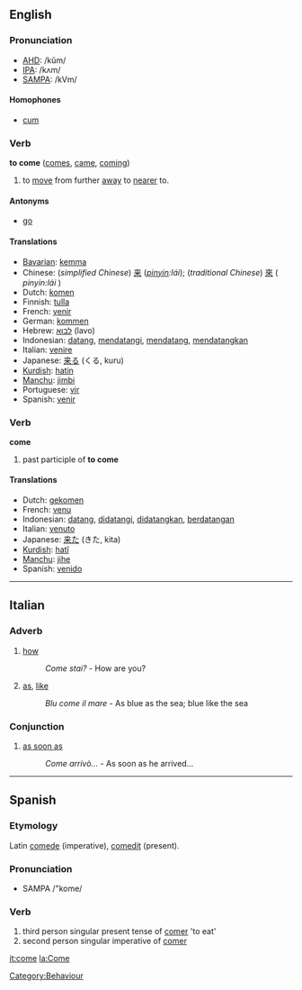 ==English==

=== Pronunciation ===
*[[w:AHD|AHD]]: /kŭm/
*[[w:IPA|IPA]]: /kʌm/
*[[w:SAMPA|SAMPA]]: /kVm/

====Homophones====
*[[cum]]

===Verb===
'''to come''' ([[comes]], [[came]], [[coming]])
# to [[move]] from further [[away]] to [[near]]er to.

==== Antonyms ====
*[[go]]

==== Translations ====
*[[Bavarian]]: [[kemma]]
*Chinese: (''simplified Chinese'') [[来]] (''[[pinyin]]:lái''); (''traditional Chinese'') [[來]] ( ''pinyin:lái'' ) 
*Dutch: [[komen]]
*Finnish: [[tulla]]
*French: [[venir]]
*German: [[kommen]]
*Hebrew: [[לבוא]] (lavo)
*Indonesian: [[datang]], [[datang|mendatangi]], [[datang|mendatang]], [[datang|mendatangkan]]
*Italian: [[venire]]
*Japanese: [[来る]] (くる, kuru)
*[[Kurdish]]: [[hatin]]
*[[Manchu]]: [[jimbi]]
*Portuguese: [[vir]]
*Spanish: [[venir]]

=== Verb ===
'''come'''
# past participle of '''to come'''

==== Translations ====
*Dutch: [[gekomen]]
*French: [[venu]]
*Indonesian: [[datang]], [[datang|didatangi]], [[datang|didatangkan]], [[datang|berdatangan]]
*Italian: [[venuto]]
*Japanese: [[来た]] (きた, kita)
*[[Kurdish]]: [[hatî]]
*[[Manchu]]: [[jihe]]
*Spanish: [[venido]]

----

==Italian==
===Adverb===
# [[how]]          
#:''Come stai?'' - How are you?
# [[as]], [[like]]
#:''Blu come il mare'' - As blue as the sea; blue like the sea

===Conjunction===
# [[as soon as]]
#:''Come arrivò...'' - As soon as he arrived...

----

==Spanish==
===Etymology===
Latin [[comede]] (imperative), [[comedit]] (present).

===Pronunciation===
*SAMPA /"kome/

===Verb===
# third person singular present tense of [[comer]] 'to eat'
# second person singular imperative of [[comer]]

[[it:come]]
[[la:Come]]

[[Category:Behaviour]]